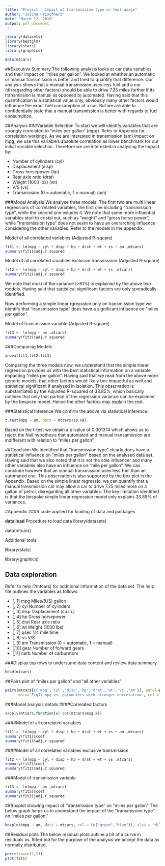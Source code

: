 ```yaml
---
title: "Project - Impact of transmission type on fuel usage"
author: "Joscha Frischherz"
date: "March 12, 2016"
output: pdf_document
---
```

```r
library(datasets)
library(bestglm)
library(stats)
library(graphics)

data(mtcars)
```

##Executive Summary
The following analysis looks at car data variables and their impact on "miles per gallon". 
We looked at whether an automatic or manual transmission is better and tried to quantify that difference.
Our analysis shows that a manual transmission uses less fuel and a car (disregarding other factors) should be able to drive 7.25 miles further if its transmission is manual as opposed to automated. Having said that this quantification is a statistical value only, obviously many other factors would influence the exact fuel consumption of a car. But we are able to confidentially state that a manual transmission is better with regards to fuel consumption.


##Analysis
###Variable Selection
To start we will identify variables that are strongly correlated to "miles per gallon" (mpg). Refer to Appendix for correlation workings. 
As we are interested in transmission (am) impact on mpg, we use this variable's absolute correlation as lower benchmark for our initial variable selection.
Therefore we are interested in analysing the impact by:

- Number of cylinders (cyl)	 
- Displacement (disp)
- Gross horsepower (hp)
- Rear axle ratio (drat)
- Weight (1000 lbs) (wt)
- V/S (vs)
- Transmission (0 = automatic, 1 = manual) (am)




###Model Analysis
We analyse three models. The first two are multi linear regressions of correlated variables, the first one including "transmission type", while the second one exludes it. We note that some more influential variables start to cristal out, such as "weight" and "gross horse power", while "transmission type" does not seem to have an overarching influence considering the other variables. Refer to the models in the appendix.

Model of all correlated variables (Adjusted R-square)
```r
fit1 <- lm(mpg ~ cyl + disp + hp + drat + wt + vs + am ,mtcars)
summary(fit1)$adj.r.squared
```


Model of all correlated variables exclusive transmission (Adjusted R-square)
```r
fit2 <- lm(mpg ~ cyl + disp + hp + drat + wt + vs ,mtcars)
summary(fit2)$adj.r.squared
```

We note that most of the variance (>81%) is explained by the above two models. Having said that statistical significant factors are only sporadically identified.

Now performing a simple linear rgreassion only on transmission type we identify that "transmission type" does have a significant influence on "miles per gallon".

Model of transmission variable (Adjusted R-square)
```r
fit3 <- lm(mpg ~ am ,mtcars)
summary(fit3)$adj.r.squared
```



###Comparing Models
```r
anova(fit1,fit2,fit3)
```

Comparing the three models now, we understand that the simple linear regression provides us with the best statistical information on a variable impacting "miles per gallon". Having said that we read from the above more generic models, that other factors would likely bee impactful as well and statistical significant if analysed in isolation. 
This observation is substantiated by the Adjusted R-squared of 33.85%, which basically outlines that only that portion of the regression variance can be explained by the bespoke model. Hence the other factors may explain the rest.


###Statistical Inference
We confirm the above via statistical inference. 
```r
t.test(mpg ~ am, data = mtcars)$p.val
```
Based on the t-test we obtain a p-value of 0.001374 which allows us to reject the Null hypothesis that automated and manual transamission are indifferent with relation to "miles per gallon".

##Conclsion
We identified that "transmission type" clearly does have a statistical influence on "miles per gallon" based on the analysed data set. Having said that we also noted that it is not the sole influencer and many other variables also have an influence on "mile per gallon".
We can conclude however that an manual transmission uses less fuel than an automated one. This observation is also supported by the box plot in the Appendix. Based on the simple linear regressio, we can quantify that a manual transmission car may allow a car to drive 7.25 miles more on a gallon of petrol, disregarding all other variables.
The key limitation identified is that the bespoke simple linear regression model only explains 33.85% of variances.


#Appendix
###R code applied for loading of data and packages

**data load**
Procedure to load data
library(datasets)

data(mtcars)


Additional tools

library(stats)

library(graphics)




## Data exploration
Refer to help (?mtcars) for additional information of the data set. The help file outlines the variables as follows:

- [, 1]	 mpg	 Miles/(US) gallon
- [, 2]	 cyl	 Number of cylinders
- [, 3]	 disp	 Displacement (cu.in.)
- [, 4]	 hp	 Gross horsepower
- [, 5]	 drat	 Rear axle ratio
- [, 6]	 wt	 Weight (1000 lbs)
- [, 7]	 qsec	 1/4 mile time
- [, 8]	 vs	 V/S
- [, 9]	 am	 Transmission (0 = automatic, 1 = manual)
- [,10]	 gear	 Number of forward gears
- [,11]	 carb	 Number of carburetors

###Display top rows to understand data content and review data summary

```r
head(mtcars)
```




##Pairs plot of "miles per gallon" and "all other variables"
```r
pairs(mtcars[c('mpg','cyl','disp','hp','drat','wt','vs','am')], panel=panel.smooth,
      main='Fig1: mpg vs. parameters with stronger correlation', col = 3)
```




###Model analysis details
####Correlated factors
```r
sapply(mtcars,function(x) cor(mtcars$mpg,x))
```

####Model of all correlated variables
```r
fit1 <- lm(mpg ~ cyl + disp + hp + drat + wt + vs + am ,mtcars)
summary(fit1)$coef
summary(fit1)$adj.r.squared
```


####Model of all correlated variables exclusive transmission
```r
fit2 <- lm(mpg ~ cyl + disp + hp + drat + wt + vs ,mtcars)
summary(fit2)$coef
summary(fit2)$adj.r.squared
```

###Model of transmission variable
```r
fit3 <- lm(mpg ~ am ,mtcars)
summary(fit3)$coef
summary(fit3)$adj.r.squared
```


##Boxplot showing impact of "transmission type" on "miles per gallon"
The below graph helps us to understand the impact of the "transmission type" on "miles per gallon."
```r
boxplot(mpg ~ am, data = mtcars, col = (c("green","blue")), ylab = "Miles Per Gallon", xlab = "Transmission Type")
```

##Residual plots
The below residual plots outline a bit of a curve in residuals vs. fitted but for the purpose of the analysis we accept the data as normally distributed.
```r
par(mfrow=c(2,2))    
plot(fit1)
```


